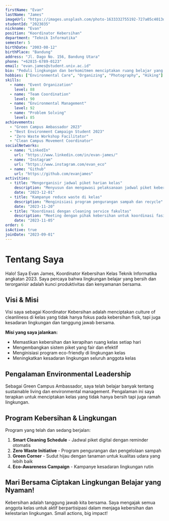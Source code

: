 ```yaml
---
firstName: "Evan"
lastName: "James"
imageUrl: "https://images.unsplash.com/photo-1633332755192-727a05c4013d?q=80&w=1480&auto=format&fit=crop&ixlib=rb-4.0.3&ixid=M3wxMjA3fDB8MHxwaG90by1wYWdlfHx8fGVufDB8fHx8fA%3D%3D"
studentId: "2023035"
nickname: "Evan"
position: "Koordinator Kebersihan"
department: "Teknik Informatika"
semester: 5
birthDate: "2003-08-12"
birthPlace: "Bandung"
address: "Jl. Dago No. 156, Bandung Utara"
phone: "+62815-6789-0123"
email: "evan.james@student.univ.ac.id"
bio: "Peduli lingkungan dan berkomitmen menciptakan ruang belajar yang bersih, nyaman, dan kondusif untuk semua anggota kelas."
hobbies: ["Environmental Care", "Organizing", "Photography", "Hiking"]
skills:
  - name: "Event Organization"
    level: 88
  - name: "Team Coordination"
    level: 90
  - name: "Environmental Management"
    level: 92
  - name: "Problem Solving"
    level: 85
achievements:
  - "Green Campus Ambassador 2023"
  - "Best Environment Campaign Student 2023"
  - "Zero Waste Workshop Facilitator"
  - "Clean Campus Movement Coordinator"
socialNetworks:
  - name: "LinkedIn"
    url: "https://www.linkedin.com/in/evan-james/"
  - name: "Instagram"
    url: "https://www.instagram.com/evan_eco"
  - name: "Github"
    url: "https://github.com/evanjames"
activities:
  - title: "Mengorganisir jadwal piket harian kelas"
    description: "Menyusun dan mengawasi pelaksanaan jadwal piket kebersihan"
    date: "2023-12-01"
  - title: "Kampanye reduce waste di kelas"
    description: "Menginisiasi program pengurangan sampah dan recycle"
    date: "2023-11-20"
  - title: "Koordinasi dengan cleaning service fakultas"
    description: "Meeting dengan pihak kebersihan untuk koordinasi fasilitas"
    date: "2023-11-05"
order: 6
isActive: true
joinDate: "2023-09-01"
---
```


# Tentang Saya

Halo! Saya Evan James, Koordinator Kebersihan Kelas Teknik Informatika angkatan 2023. Saya percaya bahwa lingkungan belajar yang bersih dan terorganisir adalah kunci produktivitas dan kenyamanan bersama.

## Visi & Misi

Visi saya sebagai Koordinator Kebersihan adalah menciptakan culture of cleanliness di kelas yang tidak hanya fokus pada kebersihan fisik, tapi juga kesadaran lingkungan dan tanggung jawab bersama.

**Misi yang saya jalankan:**
- Memastikan kebersihan dan kerapihan ruang kelas setiap hari
- Mengembangkan sistem piket yang fair dan efektif
- Menginisiasi program eco-friendly di lingkungan kelas
- Meningkatkan kesadaran lingkungan seluruh anggota kelas

## Pengalaman Environmental Leadership

Sebagai Green Campus Ambassador, saya telah belajar banyak tentang sustainable living dan environmental management. Pengalaman ini saya terapkan untuk menciptakan kelas yang tidak hanya bersih tapi juga ramah lingkungan.

## Program Kebersihan & Lingkungan

Program yang telah dan sedang berjalan:

1. **Smart Cleaning Schedule** - Jadwal piket digital dengan reminder otomatis
2. **Zero Waste Initiative** - Program pengurangan dan pengelolaan sampah
3. **Green Corner** - Sudut hijau dengan tanaman untuk kualitas udara yang lebih baik
4. **Eco-Awareness Campaign** - Kampanye kesadaran lingkungan rutin

## Mari Bersama Ciptakan Lingkungan Belajar yang Nyaman!

Kebersihan adalah tanggung jawab kita bersama. Saya mengajak semua anggota kelas untuk aktif berpartisipasi dalam menjaga kebersihan dan kelestarian lingkungan. Small actions, big impact!